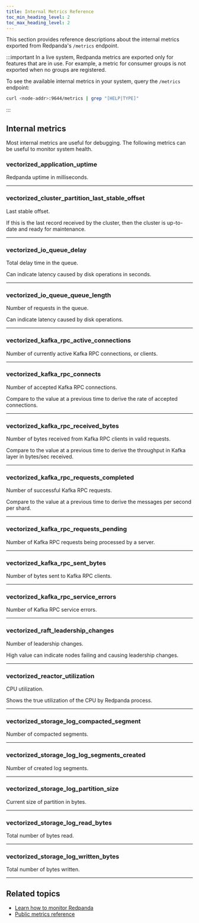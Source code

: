 ```yaml
---
title: Internal Metrics Reference
toc_min_heading_level: 2
toc_max_heading_level: 2
---
```


<head>
    <meta name="title" content="Internal Metrics Reference | Redpanda Docs"/>
    <meta name="description" content="Reference of Redpanda internal metrics exported from the `/metrics` Prometheus endpoint. Use internal metrics during development for detailed analysis, debugging, and troubleshooting."/>
</head>


This section provides reference descriptions about the internal metrics exported from Redpanda's `/metrics` endpoint.

<MetricsUsageTip/>

:::important
In a live system, Redpanda metrics are exported only for features that are in use. For example, a metric for consumer groups is not exported when no groups are registered. 

To see the available internal metrics in your system, query the `/metrics` endpoint:

```bash
curl <node-addr>:9644/metrics | grep "[HELP|TYPE]"
```
:::

## Internal metrics

Most internal metrics are useful for debugging. The following metrics can be useful to monitor system health.

### vectorized_application_uptime

Redpanda uptime in milliseconds.

--- 

### vectorized_cluster_partition_last_stable_offset

Last stable offset.

If this is the last record received by the cluster, then the cluster is up-to-date and ready for maintenance.

---

### vectorized_io_queue_delay

Total delay time in the queue.

Can indicate latency caused by disk operations in seconds.

---

### vectorized_io_queue_queue_length

Number of requests in the queue. 

Can indicate latency caused by disk operations.

---

### vectorized_kafka_rpc_active_connections

Number of currently active Kafka RPC connections, or clients.

---

### vectorized_kafka_rpc_connects

Number of accepted Kafka RPC connections.

Compare to the value at a previous time to derive the rate of accepted connections.

---

### vectorized_kafka_rpc_received_bytes

Number of bytes received from Kafka RPC clients in valid requests.

Compare to the value at a previous time to derive the throughput in Kafka layer in bytes/sec received.

---

### vectorized_kafka_rpc_requests_completed 

Number of successful Kafka RPC requests.

Compare to the value at a previous time to derive the messages per second per shard.

---

### vectorized_kafka_rpc_requests_pending

Number of Kafka RPC requests being processed by a server.

---

### vectorized_kafka_rpc_sent_bytes

Number of bytes sent to Kafka RPC clients.

---

### vectorized_kafka_rpc_service_errors

Number of Kafka RPC service errors.

---

### vectorized_raft_leadership_changes

Number of leadership changes.

High value can indicate nodes failing and causing leadership changes.

---

### vectorized_reactor_utilization

CPU utilization. 

Shows the true utilization of the CPU by Redpanda process.

---

### vectorized_storage_log_compacted_segment

Number of compacted segments.

---

### vectorized_storage_log_log_segments_created

Number of created log segments.

---

### vectorized_storage_log_partition_size

Current size of partition in bytes.

---

### vectorized_storage_log_read_bytes

Total number of bytes read.

---
### vectorized_storage_log_written_bytes

Total number of bytes written.

---

## Related topics

- [Learn how to monitor Redpanda](../../manage/monitoring)
- [Public metrics reference](../public-metrics-reference)
